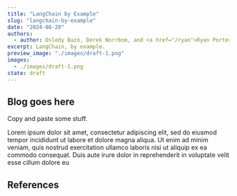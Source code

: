 ```yaml
---
title: "LangChain by Example"
slug: "langchain-by-example"
date: "2024-08-20"
authors:
  - author: Osledy Bazó, Derek Norrbom, and <a href="/ryan">Ryan Porter</a>
excerpt: LangChain, by example.
preview_image: "./images/draft-1.png"
images:
  - ./images/draft-1.png
state: draft
---
```



## Blog goes here

Copy and paste some stuff.

Lorem ipsum dolor sit amet, consectetur adipiscing elit, sed do eiusmod tempor
incididunt ut labore et dolore magna aliqua. Ut enim ad minim veniam, quis
nostrud exercitation ullamco laboris nisi ut aliquip ex ea commodo consequat.
Duis aute irure dolor in reprehenderit in voluptate velit esse cillum dolore eu

## References

<CitationsList citationFormat="apa" />

